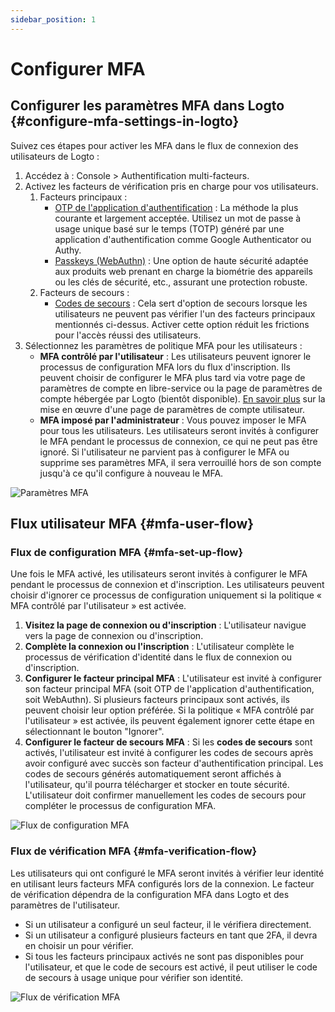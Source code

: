 ```yaml
---
sidebar_position: 1
---
```


# Configurer MFA

## Configurer les paramètres MFA dans Logto \{#configure-mfa-settings-in-logto}

Suivez ces étapes pour activer les MFA dans le flux de connexion des utilisateurs de Logto :

1. Accédez à : <CloudLink to="/mfa">Console > Authentification multi-facteurs</CloudLink>.
2. Activez les facteurs de vérification pris en charge pour vos utilisateurs.
   1. Facteurs principaux :
      - [OTP de l'application d'authentification](/end-user-flows/mfa/authenticator-app-otp) : La méthode la plus courante et largement acceptée. Utilisez un mot de passe à usage unique basé sur le temps (TOTP) généré par une application d'authentification comme Google Authenticator ou Authy.
      - [Passkeys (WebAuthn)](/end-user-flows/mfa/webauthn) : Une option de haute sécurité adaptée aux produits web prenant en charge la biométrie des appareils ou les clés de sécurité, etc., assurant une protection robuste.
   2. Facteurs de secours :
      - [Codes de secours](/end-user-flows/mfa/backup-codes) : Cela sert d'option de secours lorsque les utilisateurs ne peuvent pas vérifier l'un des facteurs principaux mentionnés ci-dessus. Activer cette option réduit les frictions pour l'accès réussi des utilisateurs.
3. Sélectionnez les paramètres de politique MFA pour les utilisateurs :
   - **MFA contrôlé par l'utilisateur** : Les utilisateurs peuvent ignorer le processus de configuration MFA lors du flux d'inscription. Ils peuvent choisir de configurer le MFA plus tard via votre page de paramètres de compte en libre-service ou la page de paramètres de compte hébergée par Logto (bientôt disponible). [En savoir plus](/end-user-flows/account-settings/) sur la mise en œuvre d'une page de paramètres de compte utilisateur.
   - **MFA imposé par l'administrateur** : Vous pouvez imposer le MFA pour tous les utilisateurs. Les utilisateurs seront invités à configurer le MFA pendant le processus de connexion, ce qui ne peut pas être ignoré. Si l'utilisateur ne parvient pas à configurer le MFA ou supprime ses paramètres MFA, il sera verrouillé hors de son compte jusqu'à ce qu'il configure à nouveau le MFA.

![Paramètres MFA](./assets/configure-mfa.png)

## Flux utilisateur MFA \{#mfa-user-flow}

### Flux de configuration MFA \{#mfa-set-up-flow}

Une fois le MFA activé, les utilisateurs seront invités à configurer le MFA pendant le processus de connexion et d'inscription. Les utilisateurs peuvent choisir d'ignorer ce processus de configuration uniquement si la politique « MFA contrôlé par l'utilisateur » est activée.

1. **Visitez la page de connexion ou d'inscription** : L'utilisateur navigue vers la page de connexion ou d'inscription.
2. **Complète la connexion ou l'inscription** : L'utilisateur complète le processus de vérification d'identité dans le flux de connexion ou d'inscription.
3. **Configurer le facteur principal MFA** : L'utilisateur est invité à configurer son facteur principal MFA (soit OTP de l'application d'authentification, soit WebAuthn). Si plusieurs facteurs principaux sont activés, ils peuvent choisir leur option préférée. Si la politique « MFA contrôlé par l'utilisateur » est activée, ils peuvent également ignorer cette étape en sélectionnant le bouton "Ignorer".
4. **Configurer le facteur de secours MFA** : Si les **codes de secours** sont activés, l'utilisateur est invité à configurer les codes de secours après avoir configuré avec succès son facteur d'authentification principal. Les codes de secours générés automatiquement seront affichés à l'utilisateur, qu'il pourra télécharger et stocker en toute sécurité. L'utilisateur doit confirmer manuellement les codes de secours pour compléter le processus de configuration MFA.

![Flux de configuration MFA](./assets/link-mfa.png)

### Flux de vérification MFA \{#mfa-verification-flow}

Les utilisateurs qui ont configuré le MFA seront invités à vérifier leur identité en utilisant leurs facteurs MFA configurés lors de la connexion. Le facteur de vérification dépendra de la configuration MFA dans Logto et des paramètres de l'utilisateur.

- Si un utilisateur a configuré un seul facteur, il le vérifiera directement.
- Si un utilisateur a configuré plusieurs facteurs en tant que 2FA, il devra en choisir un pour vérifier.
- Si tous les facteurs principaux activés ne sont pas disponibles pour l'utilisateur, et que le code de secours est activé, il peut utiliser le code de secours à usage unique pour vérifier son identité.

![Flux de vérification MFA](./assets/verify-mfa.png)
